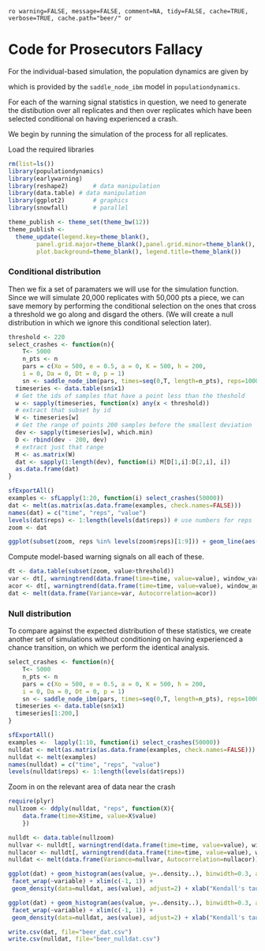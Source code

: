 `ro warning=FALSE, message=FALSE, comment=NA, tidy=FALSE, cache=TRUE, verbose=TRUE, cache.path="beer/" or`

# Code for Prosecutors Fallacy 

For the individual-based simulation, the population dynamics are given by

<div>
\begin{align}
  \frac{dP(n,t)}{dt} &= b_{n-1} P(n-1,t) + d_{n+1}P(n+1,t) - (b_n+d_n) P(n,t)  \label{master}, \\
    b_n &= \frac{e K n^2}{n^2 + h^2}, \\
    d_n &= e n + a,
\end{align}
</div>

which is provided by the `saddle_node_ibm` model in `populationdynamics`. 

For each of the warning signal statistics in question, 
we need to generate the distibution over all replicates
and then over replicates which have been selected conditional 
on having experienced a crash.  

We begin by running the simulation of the process for all replicates.  

Load the required libraries
 
``` r
rm(list=ls())
library(populationdynamics)
library(earlywarning)
library(reshape2)		# data manipulation
library(data.table)	# data manipulation
library(ggplot2)		# graphics
library(snowfall)		# parallel
````

```r
theme_publish <- theme_set(theme_bw(12))
theme_publish <- 
  theme_update(legend.key=theme_blank(),
        panel.grid.major=theme_blank(),panel.grid.minor=theme_blank(),
        plot.background=theme_blank(), legend.title=theme_blank())
```


### Conditional distribution

Then we fix a set of paramaters we will use for the simulation function.  Since we will simulate 20,000 replicates with 50,000 pts a piece, we can save memory by performing the conditional selection on the ones that cross a threshold we go along and disgard the others.  (We will create a null distribution in which we ignore this conditional selection later).  


``` r
threshold <- 220
select_crashes <- function(n){
	T<- 5000
	n_pts <- n
	pars = c(Xo = 500, e = 0.5, a = 0, K = 500, h = 200,
    i = 0, Da = 0, Dt = 0, p = 1)
	sn <- saddle_node_ibm(pars, times=seq(0,T, length=n_pts), reps=1000)
  timeseries <- data.table(sn$x1)
  # Get the ids of samples that have a point less than the theshold
  w <- sapply(timeseries, function(x) any(x < threshold))
  # extract that subset by id 
  W <- timeseries[w]
  # Get the range of points 200 samples before the smallest deviation
  dev <- sapply(timeseries[w], which.min)
  D <- rbind(dev - 200, dev)
  # extract just that range
  M <- as.matrix(W)
  dat <- sapply(1:length(dev), function(i) M[D[1,i]:D[2,i], i])
  as.data.frame(dat)
}
````



``` r
sfExportAll()
examples <- sfLapply(1:20, function(i) select_crashes(50000))
dat <- melt(as.matrix(as.data.frame(examples, check.names=FALSE)))
names(dat) = c("time", "reps", "value")
levels(dat$reps) <- 1:length(levels(dat$reps)) # use numbers for reps
zoom <- dat
````


``` r
ggplot(subset(zoom, reps %in% levels(zoom$reps)[1:9])) + geom_line(aes(time, value)) + facet_wrap(~reps, scales="free")
````

Compute model-based warning signals on all each of these.  

``` r
dt <- data.table(subset(zoom, value>threshold))
var <- dt[, warningtrend(data.frame(time=time, value=value), window_var), by=reps]$V1
acor <- dt[, warningtrend(data.frame(time=time, value=value), window_autocorr), by=reps]$V1
dat <- melt(data.frame(Variance=var, Autocorrelation=acor))
````

### Null distribution 

To compare against the expected distribution of these statistics, we create another set of simulations without conditioning on having experienced a chance transition, on which we perform the identical analysis.  

``` r
select_crashes <- function(n){
	T<- 5000
	n_pts <- n
	pars = c(Xo = 500, e = 0.5, a = 0, K = 500, h = 200,
    i = 0, Da = 0, Dt = 0, p = 1)
	sn <- saddle_node_ibm(pars, times=seq(0,T, length=n_pts), reps=1000)
  timeseries <- data.table(sn$x1)
  timeseries[1:200,]
}

````


``` r
sfExportAll()
examples <-  lapply(1:10, function(i) select_crashes(50000))
nulldat <- melt(as.matrix(as.data.frame(examples, check.names=FALSE)))
nulldat <- melt(examples)
names(nulldat) = c("time", "reps", "value")
levels(nulldat$reps) <- 1:length(levels(dat$reps)) 
````

Zoom in on the relevant area of data near the crash

``` r
require(plyr)
nullzoom <- ddply(nulldat, "reps", function(X){
    data.frame(time=X$time, value=X$value)
    })
````

``` r
nulldt <- data.table(nullzoom)
nullvar <- nulldt[, warningtrend(data.frame(time=time, value=value), window_var), by=reps]$V1
nullacor <- nulldt[, warningtrend(data.frame(time=time, value=value), window_autocorr), by=reps]$V1
nulldat <- melt(data.frame(Variance=nullvar, Autocorrelation=nullacor))
````

``` r
ggplot(dat) + geom_histogram(aes(value, y=..density..), binwidth=0.3, alpha=.5) +
 facet_wrap(~variable) + xlim(c(-1, 1)) + 
 geom_density(data=nulldat, aes(value), adjust=2) + xlab("Kendall's tau") + theme_bw()

````


``` r
ggplot(dat) + geom_histogram(aes(value, y=..density..), binwidth=0.3, alpha=.5) +
 facet_wrap(~variable) + xlim(c(-1, 1)) + 
 geom_density(data=nulldat, aes(value), adjust=2) + xlab("Kendall's tau") + theme_bw()

````


``` r
write.csv(dat, file="beer_dat.csv")
write.csv(nulldat, file="beer_nulldat.csv")
```
